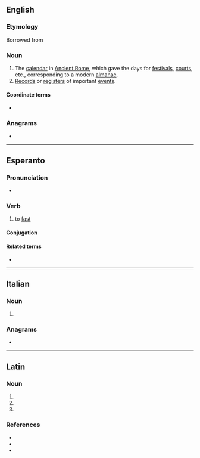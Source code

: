 ==English==

===Etymology===
Borrowed from {{bor|en|la|}}

===Noun===
{{en-plural noun}}

# The [[calendar]] in [[Ancient Rome]], which gave the days for [[festival]]s, [[court]]s, etc., corresponding to a modern [[almanac]].
# [[record|Records]] or [[register]]s of important [[event]]s.

====Coordinate terms====
* {{l|en|nefasti}}

{{Webster 1913}}

===Anagrams===
* {{anagrams|en|a=afist|Fiats|fiats}}

----

==Esperanto==

===Pronunciation===
* {{IPA|/ˈfasti/|lang=eo}}

===Verb===
{{eo-head}}

# to [[fast]]

====Conjugation====
{{eo-conj|intr=yes}}

====Related terms====
* {{l|eo|fasto}}

----

==Italian==

===Noun===
{{head|it|noun plural form|g=m}}

# {{plural of|fasto|lang=it}}

===Anagrams===
* {{l|it|sfati}}

----

==Latin==

===Noun===
{{la-noun-form|fāstī}}

# {{inflection of|fāstus||nom|p|lang=la}}
# {{inflection of|fāstus||gen|s|lang=la}}
# {{inflection of|fāstus||voc|p|lang=la}}

===References===
* {{R:L&S}}
* {{R:Gaffiot}}
* {{R:M&A}}